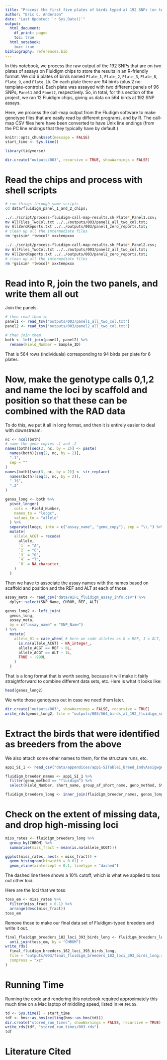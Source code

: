 ```yaml
---
title: "Process the first five plates of birds typed at 192 SNPs (on two plates of Fluidigm assays)"
author: "Eric C. Anderson"
date: "Last Updated: `r Sys.Date()`"
output:
  html_document:
    df_print: paged
    toc: true
  html_notebook:
    toc: true
bibliography: references.bib
---
```


In this notebook, we process the raw output of the 192 SNPs that are on two plates of assays on Fluidigm chips to
store the results in an R-friendly format.  We did 6 plates of birds named
`Plate_1`, `Plate_2`, `Plate_3`, `Plate_8`, `Plate_9`, and `Plate_10`.  On each
plate there are 94 birds (plus 2 no-template-controls). Each plate was assayed with two different
panels of 96 SNPs, `Panel1` and `Panel2`, respectively.  So, in total, for this section of the project,
we ran 12 Fluidigm chips, giving us data on 564 birds at 192 SNP assays.

Here, we process the call-map output from the Fludigm software to make genotype files that
are easily read by different programs, and by R.  The call-map CSV files here have been
converted to have Unix line endings (from the PC line endings that they typically have
by default.)

```r
knitr::opts_chunk$set(message = FALSE)
start_time <- Sys.time()
```


```r
library(tidyverse)

dir.create("outputs/003", recursive = TRUE, showWarnings = FALSE)
```

# Read the chips and process with shell scripts

```sh
# run things through some scripts
cd data/fluidigm_panel_1_and_2_chips; 

../../script/process-fluidigm-call-map-results.sh Plate*_Panel1.csv; 
mv AllFiles_TwoCol.txt ../../outputs/003/panel1_all_two_col.txt; 
mv AllZeroReports.txt ../../outputs/003/panel1_zero_reports.txt;
# clean up all the intermediate files
rm *gsisim* *twocol* xxxtempxxx

../../script/process-fluidigm-call-map-results.sh Plate*_Panel2.csv; 
mv AllFiles_TwoCol.txt ../../outputs/003/panel2_all_two_col.txt; 
mv AllZeroReports.txt ../../outputs/003/panel2_zero_reports.txt;
# clean up all the intermediate files
rm *gsisim* *twocol* xxxtempxxx

```

# Read into R, join the two panels, and write them all out

Join the panels. 

```r
# then read them in
panel1 <- read_tsv("outputs/003/panel1_all_two_col.txt")
panel2 <- read_tsv("outputs/003/panel2_all_two_col.txt")

# then join them
both <- left_join(panel1, panel2) %>%
  rename(Field_Number = Sample_ID)
```

That is 564 rows (individuals) corresponding to 94 birds per plate for 6 plates.






# Now, make the genotype calls 0,1,2 and name the loci by scaffold and position so that these can be combined with the RAD data

To do this, we put it all in long format, and then it is entirely easier to deal with downstream:
```r
nc <- ncol(both)
# name the gene copies .1 and .2
names(both)[seq(2, nc, by = 2)] <- paste(
  names(both)[seq(2, nc, by = 2)], 
  ".1", 
  sep = ""
)
names(both)[seq(3, nc, by = 2)] <- str_replace(
  names(both)[seq(3, nc, by = 2)], 
  "_1$", 
  ".2"
)

genos_long <- both %>%
  pivot_longer(
    cols = -Field_Number,
    names_to = "locgc",
    values_to = "allele"
  ) %>%
  separate(locgc, into = c("assay_name", "gene_copy"), sep = "\\.") %>%
  mutate(
    allele_ACGT = recode(
      allele,
      `1` = "A",
      `2` = "C",
      `3` = "G",
      `4` = "T",
      `0` = NA_character_
    )
  )

```

Then we have to associate the assay names with the names based on scaffold
and position and the REF and ALT at each of those.
```r
assay_meta <- read_csv("data/WIFL_fluidigm_assay_info.csv") %>%
  dplyr::select(SNP_Name, CHROM, REF, ALT)

genos_long2 <- left_join(
  genos_long,
  assay_meta,
  by = c("assay_name" = "SNP_Name")
) %>%
  mutate(
    allele_01 = case_when( # here we code alleles as 0 = REF, 1 = ALT, NA = missing
      is.na(allele_ACGT) ~ NA_integer_,
      allele_ACGT == REF ~ 0L,
      allele_ACGT == ALT ~ 1L,
      TRUE ~ -999L
    )
  )


```

That is a long format that is worth seeing, because it will make it fairly straightforward
to combine different data sets, etc.  Here is what it looks like:
```r
head(genos_long2)
```

We write those genotypes out in case we need them later.
```r
dir.create("outputs/003", showWarnings = FALSE, recursive = TRUE)
write_rds(genos_long2, file = "outputs/003/564_birds_at_192_fluidigm_snps.rds", compress = "xz")
```

# Extract the birds that were identified as breeders from the above

We also attach some other names to them, for the structure runs, etc.

```r
app1_SI_1 <- read_csv("data/appendices/app1-SITable1_Breed_IndvAssigwgenos.csv") 

fluidigm_breeder_names <- app1_SI_1 %>%
  filter(geno_method == "fluidigm") %>%
  select(Field_Number, short_name, group_af_short_name, geno_method, Stage)

fluidigm_breeders_long <- inner_join(fluidigm_breeder_names, genos_long2, by = "Field_Number")

```


# Check on the extent of missing data, and drop high-missing loci

```r
miss_rates <- fluidigm_breeders_long %>%
  group_by(CHROM) %>%
  summarise(miss_fract = mean(is.na(allele_ACGT)))

ggplot(miss_rates, aes(x = miss_fract)) +
  geom_histogram(binwidth = 0.01) +
  geom_vline(xintercept = 0.1, linetype = "dashed")
```
The dashed line there shows a 10% cutoff, which is what we applied to toss out other loci.

Here are the loci that we toss:
```r
toss_em <- miss_rates %>%
  filter(miss_fract > 0.1) %>%
  arrange(desc(miss_fract))
toss_em
```
Remove those to make our final data set of Fluidigm-typed breeders and write it out.
```r
final_fluidigm_breeders_182_loci_393_birds_long <- fluidigm_breeders_long %>%
  anti_join(toss_em, by = "CHROM")
write_rds(
  final_fluidigm_breeders_182_loci_393_birds_long,
  file = "outputs/003/final_fluidigm_breeders_182_loci_393_birds_long.rds",
  compress = "xz"
)
```

# Running Time

Running the code and rendering this notebook required approximately this much time
on a Mac laptop of middling speed, listed in `HH:MM:SS`.
```r
td <- Sys.time() - start_time
tdf <- hms::as_hms(ceiling(hms::as_hms(td)))
dir.create("stored_run_times", showWarnings = FALSE, recursive = TRUE)
write_rds(tdf, "stored_run_times/003.rds")
tdf
```


# Literature Cited 
